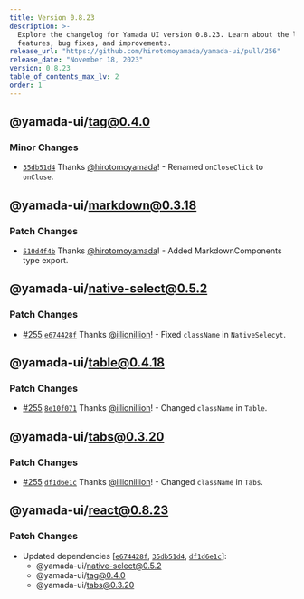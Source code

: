 ```yaml
---
title: Version 0.8.23
description: >-
  Explore the changelog for Yamada UI version 0.8.23. Learn about the latest
  features, bug fixes, and improvements.
release_url: "https://github.com/hirotomoyamada/yamada-ui/pull/256"
release_date: "November 18, 2023"
version: 0.8.23
table_of_contents_max_lv: 2
order: 1
---
```


## @yamada-ui/tag@0.4.0

### Minor Changes

- [`35db51d4`](https://github.com/hirotomoyamada/yamada-ui/commit/35db51d46357372ac0211fc255f65ab138afca25) Thanks [@hirotomoyamada](https://github.com/hirotomoyamada)! - Renamed `onCloseClick` to `onClose`.

## @yamada-ui/markdown@0.3.18

### Patch Changes

- [`510d4f4b`](https://github.com/hirotomoyamada/yamada-ui/commit/510d4f4b18d3538ebfa9a0f8ec4c947fa7a60a7e) Thanks [@hirotomoyamada](https://github.com/hirotomoyamada)! - Added MarkdownComponents type export.

## @yamada-ui/native-select@0.5.2

### Patch Changes

- [#255](https://github.com/hirotomoyamada/yamada-ui/pull/255) [`e674428f`](https://github.com/hirotomoyamada/yamada-ui/commit/e674428f4eab657331190aa0bb0b500f8ccd6abb) Thanks [@illionillion](https://github.com/illionillion)! - Fixed `className` in `NativeSelecyt`.

## @yamada-ui/table@0.4.18

### Patch Changes

- [#255](https://github.com/hirotomoyamada/yamada-ui/pull/255) [`8e10f071`](https://github.com/hirotomoyamada/yamada-ui/commit/8e10f0714021eff5d809e974244d0baed0b046d6) Thanks [@illionillion](https://github.com/illionillion)! - Changed `className` in `Table`.

## @yamada-ui/tabs@0.3.20

### Patch Changes

- [#255](https://github.com/hirotomoyamada/yamada-ui/pull/255) [`df1d6e1c`](https://github.com/hirotomoyamada/yamada-ui/commit/df1d6e1c333ce1ac911268c8df88cd5600881d92) Thanks [@illionillion](https://github.com/illionillion)! - Changed `className` in `Tabs`.

## @yamada-ui/react@0.8.23

### Patch Changes

- Updated dependencies \[[`e674428f`](https://github.com/hirotomoyamada/yamada-ui/commit/e674428f4eab657331190aa0bb0b500f8ccd6abb), [`35db51d4`](https://github.com/hirotomoyamada/yamada-ui/commit/35db51d46357372ac0211fc255f65ab138afca25), [`df1d6e1c`](https://github.com/hirotomoyamada/yamada-ui/commit/df1d6e1c333ce1ac911268c8df88cd5600881d92)]:
  - @yamada-ui/native-select@0.5.2
  - @yamada-ui/tag@0.4.0
  - @yamada-ui/tabs@0.3.20
